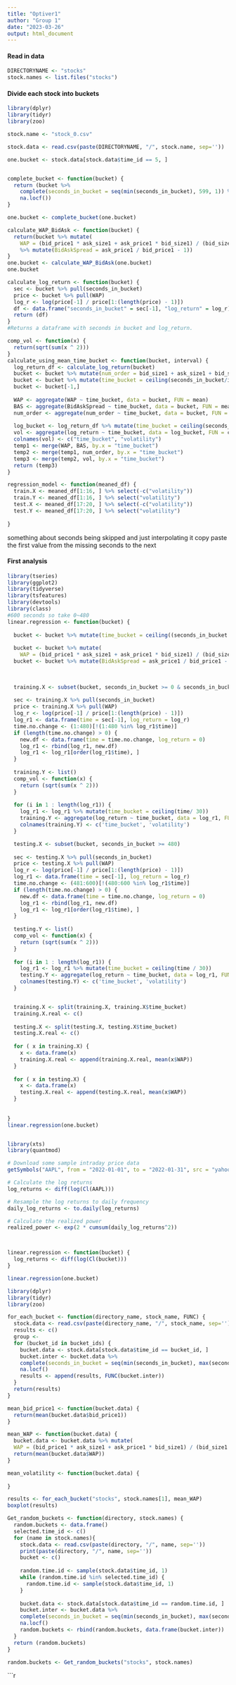 ```yaml
---
title: "Optiver1"
author: "Group 1"
date: "2023-03-26"
output: html_document
---
```



#### Read in data

```r
DIRECTORYNAME <- "stocks"
stock.names <- list.files("stocks")
```

#### Divide each stock into buckets

```r
library(dplyr)
library(tidyr)
library(zoo)

stock.name <- "stock_0.csv"

stock.data <- read.csv(paste(DIRECTORYNAME, "/", stock.name, sep=''))

one.bucket <- stock.data[stock.data$time_id == 5, ]


complete_bucket <- function(bucket) {
  return (bucket %>%
    complete(seconds_in_bucket = seq(min(seconds_in_bucket), 599, 1)) %>%
    na.locf())
}

one.bucket <- complete_bucket(one.bucket)

```

```r
calculate_WAP_BidAsk <- function(bucket) {
  return(bucket %>% mutate(
    WAP = (bid_price1 * ask_size1 + ask_price1 * bid_size1) / (bid_size1 + ask_size1))
    %>% mutate(BidAskSpread = ask_price1 / bid_price1 - 1))
}
one.bucket <- calculate_WAP_BidAsk(one.bucket)
one.bucket
```

``` r
calculate_log_return <- function(bucket) {
  sec <- bucket %>% pull(seconds_in_bucket)
  price <- bucket %>% pull(WAP)
  log_r <- log(price[-1] / price[1:(length(price) - 1)])
  df <- data.frame("seconds_in_bucket" = sec[-1], "log_return" = log_r)
  return (df)
}
#Returns a dataframe with seconds in bucket and log_return.
```

```r
comp_vol <- function(x) {
  return(sqrt(sum(x ^ 2)))
}
calculate_using_mean_time_bucket <- function(bucket, interval) {
  log_return_df <- calculate_log_return(bucket)
  bucket <- bucket %>% mutate(num_order = bid_size1 + ask_size1 + bid_size2 + ask_size2)
  bucket <- bucket %>% mutate(time_bucket = ceiling(seconds_in_bucket/interval))
  bucket <- bucket[-1,]
  
  WAP <- aggregate(WAP ~ time_bucket, data = bucket, FUN = mean)
  BAS <- aggregate(BidAskSpread ~ time_bucket, data = bucket, FUN = mean)
  num_order <- aggregate(num_order ~ time_bucket, data = bucket, FUN = mean)
  
  log_bucket <- log_return_df %>% mutate(time_bucket = ceiling(seconds_in_bucket/interval))
  vol <- aggregate(log_return ~ time_bucket, data = log_bucket, FUN = comp_vol)
  colnames(vol) <- c("time_bucket", "volatility")
  temp1 <- merge(WAP, BAS, by.x = "time_bucket")
  temp2 <- merge(temp1, num_order, by.x = "time_bucket")
  temp3 <- merge(temp2, vol, by.x = "time_bucket")
  return (temp3)
}
```

```r
regression_model <- function(meaned_df) {
  train.X <- meaned_df[1:16, ] %>% select(-c("volatility"))
  train.Y <- meaned_df[1:16, ] %>% select("volatility")
  test.X <- meaned_df[17:20, ] %>% select(-c("volatility"))
  test.Y <- meaned_df[17:20, ] %>% select("volatility")
  
}
```




something about seconds being skipped and just interpolating it copy paste the first value from the missing seconds to the next

#### First analysis
```R
library(tseries)
library(ggplot2)
library(tidyverse)
library(tsfeatures)
library(devtools)
library(class)
#600 seconds so take 0~480
linear.regression <- function(bucket) {
  
  bucket <- bucket %>% mutate(time_bucket = ceiling((seconds_in_bucket + 1) / 30))
  
  bucket <- bucket %>% mutate(
    WAP = (bid_price1 * ask_size1 + ask_price1 * bid_size1) / (bid_size1 + ask_size1))
  bucket <- bucket %>% mutate(BidAskSpread = ask_price1 / bid_price1 - 1)

  
  
  training.X <- subset(bucket, seconds_in_bucket >= 0 & seconds_in_bucket <= 479)
  
  sec <- training.X %>% pull(seconds_in_bucket)
  price <- training.X %>% pull(WAP)
  log_r <- log(price[-1] / price[1:(length(price) - 1)])
  log_r1 <- data.frame(time = sec[-1], log_return = log_r)
  time.no.change <- (1:480)[!(1:480 %in% log_r1$time)]
  if (length(time.no.change) > 0) {
    new.df <- data.frame(time = time.no.change, log_return = 0)
    log_r1 <- rbind(log_r1, new.df)
    log_r1 <- log_r1[order(log_r1$time), ]
  }
  
  training.Y <- list()
  comp_vol <- function(x) {
    return (sqrt(sum(x ^ 2)))
  }
  
  for (i in 1 : length(log_r1)) {
    log_r1 <- log_r1 %>% mutate(time_bucket = ceiling(time/ 30))
    training.Y <- aggregate(log_return ~ time_bucket, data = log_r1, FUN = comp_vol)
    colnames(training.Y) <- c('time_bucket', 'volatility')
  }

  testing.X <- subset(bucket, seconds_in_bucket >= 480)
  
  sec <- testing.X %>% pull(seconds_in_bucket)
  price <- testing.X %>% pull(WAP)
  log_r <- log(price[-1] / price[1:(length(price) - 1)])
  log_r1 <- data.frame(time = sec[-1], log_return = log_r)
  time.no.change <- (481:600)[!(480:600 %in% log_r1$time)]
  if (length(time.no.change) > 0) {
    new.df <- data.frame(time = time.no.change, log_return = 0)
    log_r1 <- rbind(log_r1, new.df)
    log_r1 <- log_r1[order(log_r1$time), ]
  }
  
  testing.Y <- list()
  comp_vol <- function(x) {
    return (sqrt(sum(x ^ 2)))
  }
  
  for (i in 1 : length(log_r1)) {
    log_r1 <- log_r1 %>% mutate(time_bucket = ceiling(time / 30))
    testing.Y <- aggregate(log_return ~ time_bucket, data = log_r1, FUN = comp_vol)
    colnames(testing.Y) <- c('time_bucket', 'volatility')
  }


  training.X <- split(training.X, training.X$time_bucket)
  training.X.real <- c()
  
  testing.X <- split(testing.X, testing.X$time_bucket)
  testing.X.real <- c()
  
  for ( x in training.X) {
    x <- data.frame(x)
    training.X.real <- append(training.X.real, mean(x$WAP))
  }
  
  for ( x in testing.X) {
    x <- data.frame(x)
    testing.X.real <- append(testing.X.real, mean(x$WAP))
  }
  
  
}
linear.regression(one.bucket)



```



```r

library(xts)
library(quantmod)

# Download some sample intraday price data
getSymbols("AAPL", from = "2022-01-01", to = "2022-01-31", src = "yahoo")

# Calculate the log returns
log_returns <- diff(log(Cl(AAPL)))

# Resample the log returns to daily frequency
daily_log_returns <- to.daily(log_returns)

# Calculate the realized power
realized_power <- exp(2 * cumsum(daily_log_returns^2))



linear.regression <- function(bucket) {
  log_returns <- diff(log(Cl(bucket)))
}

linear.regression(one.bucket)

```




































```r
library(dplyr)
library(tidyr)
library(zoo)

for_each_bucket <- function(directory_name, stock_name, FUNC) {
  stock.data <- read.csv(paste(directory_name, "/", stock_name, sep=''))
  results <- c()
  group <- 
  for (bucket_id in bucket_ids) {
    bucket.data <- stock.data[stock.data$time_id == bucket_id, ]
    bucket.inter <- bucket.data %>% 
    complete(seconds_in_bucket = seq(min(seconds_in_bucket), max(seconds_in_bucket) , 1)) %>%
    na.locf()
    results <- append(results, FUNC(bucket.inter))
  }
  return(results)
}

mean_bid_price1 <- function(bucket.data) {
  return(mean(bucket.data$bid_price1))
}

mean_WAP <- function(bucket.data) {
  bucket.data <- bucket.data %>% mutate(
  WAP = (bid_price1 * ask_size1 + ask_price1 * bid_size1) / (bid_size1 + ask_size1))
  return(mean(bucket.data$WAP))
}

mean_volatility <- function(bucket.data) {
  
}

results <- for_each_bucket("stocks", stock.names[1], mean_WAP)
boxplot(results)
```

```r
Get_random_buckets <- function(directory, stock.names) {
  random.buckets <- data.frame()
  selected.time_id <- c()
  for (name in stock.names){
    stock.data <- read.csv(paste(directory, "/", name, sep=''))
    print(paste(directory, "/", name, sep=''))
    bucket <- c()
    
    random.time.id <- sample(stock.data$time_id, 1)
    while (random.time.id %in% selected.time_id) {
      random.time.id <- sample(stock.data$time_id, 1)
    }
    
    bucket.data <- stock.data[stock.data$time_id == random.time.id, ]
    bucket.inter <- bucket.data %>% 
    complete(seconds_in_bucket = seq(min(seconds_in_bucket), max(seconds_in_bucket) , 1)) %>%
    na.locf()
    random.buckets <- rbind(random.buckets, data.frame(bucket.inter))
  }
  return (random.buckets)
}

random.buckets <- Get_random_buckets("stocks", stock.names)
```

```r






















